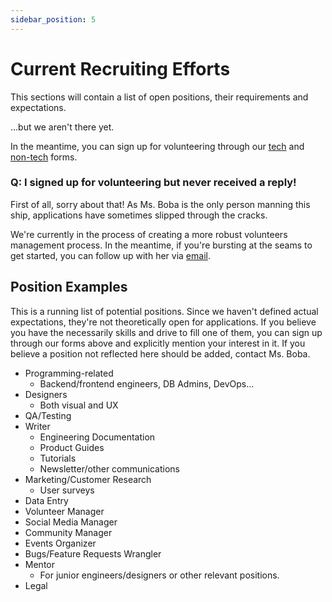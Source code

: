 ```yaml
---
sidebar_position: 5
---
```


# Current Recruiting Efforts

This sections will contain a list of open positions, their requirements and
expectations.

...but we aren't there yet.

In the meantime, you can sign up for volunteering through our
[tech](https://forms.gle/jG2gbfpxVhUE7vyn9) and
[non-tech](https://forms.gle/Z44UreTxnbvFnoqc9) forms.

### Q: I signed up for volunteering but never received a reply!

First of all, sorry about that! As Ms. Boba is the only person manning this
ship, applications have sometimes slipped through the cracks.

We're currently in the process of creating a more robust volunteers management
process. In the meantime, if you're bursting at the seams to get started, you
can follow up with her via [email](mailto:ms.boba@bobaboard.com).

## Position Examples

This is a running list of potential positions. Since we haven't defined actual
expectations, they're not theoretically open for applications. If you believe
you have the necessarily skills and drive to fill one of them, you can sign up
through our forms above and explicitly mention your interest in it. If you
believe a position not reflected here should be added, contact Ms. Boba.

- Programming-related
  - Backend/frontend engineers, DB Admins, DevOps...
- Designers
  - Both visual and UX
- QA/Testing
- Writer
  - Engineering Documentation
  - Product Guides
  - Tutorials
  - Newsletter/other communications
- Marketing/Customer Research
  - User surveys
- Data Entry
- Volunteer Manager
- Social Media Manager
- Community Manager
- Events Organizer
- Bugs/Feature Requests Wrangler
- Mentor
  - For junior engineers/designers or other relevant positions.
- Legal
